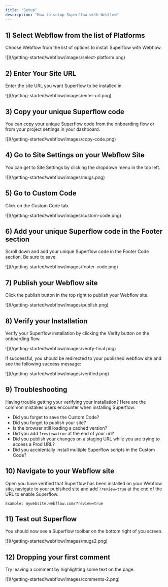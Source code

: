 ```yaml
---
title: "Setup"
description: "How to setup Superflow with Webflow"
---
```




## 1) Select Webflow from the list of Platforms

Choose Webflow from the list of options to install Superflow with Webflow.

<Frame>
![](/getting-started/webflow/images/select-platform.png)
</Frame>

## 2) Enter Your Site URL

Enter the site URL you want Superflow to be installed in.

<Frame>
![](/getting-started/webflow/images/enter-url.png)
</Frame>

## 3) Copy your unique Superflow code

You can copy your unique Superflow code from the onboarding flow or from your project settings in your dashboard.

<Frame>
![](/getting-started/webflow/images/copy-code.png)
</Frame>

## 4) Go to Site Settings on your Webflow Site

You can get to Site Settings by clicking the dropdown menu in the top left.

<Frame>
![](/getting-started/webflow/images/mugs.png)
</Frame>

## 5) Go to Custom Code

Click on the Custom Code tab.

<Frame>
![](/getting-started/webflow/images/custom-code.png)
</Frame>

## 6) Add your unique Superflow code in the Footer section

Scroll down and add your unique Superflow code in the Footer Code section. Be sure to save.

<Frame>
![](/getting-started/webflow/images/footer-code.png)
</Frame>

## 7) Publish your Webflow site

Click the publish button in the top right to publish your Webflow site.

<Frame>
![](/getting-started/webflow/images/publish.png)
</Frame>


## 8) Verify your Installation

Verify your Superflow installation by clicking the Verify button on the onboarding flow.

<Frame>
![](/getting-started/webflow/images/verify-final.png)
</Frame>

If successful, you should be redirected to your published webflow site and see the following success message:

<Frame>
![](/getting-started/webflow/images/verified.png)
</Frame>

## 9) Troubleshooting

Having trouble getting your verifying your installation? Here are the common mistakes users encounter when installing Superflow:

 - Did you forget to save the Custom Code?
 - Did you forget to publish your site?
 - Is the browser still loading a cached version?
 - Did you add `?review=true` at the end of your url?
 - Did you publish your changes on a staging URL while you are trying to access a Prod URL?
 - Did you accidentally install multiple Superflow scripts in the Custom Code?


## 10) Navigate to your Webflow site 

Open you have verified that Superflow has been installed on your Webflow site, navigate to your publsihed site and add `?review=true` at the end of the URL to enable Superflow. 

`Example: mywebsite.webflow.com/?review=true`


## 11) Test out Superflow

You should now see a Superflow toolbar on the bottom right of you screen.

<Frame>
![](/getting-started/webflow/images/mugs2.png)
</Frame>




## 12) Dropping your first comment
Try leaving a comment by highlighting some text on the page.

<Frame>
![](/getting-started/webflow/images/comments-2.png)
</Frame>

